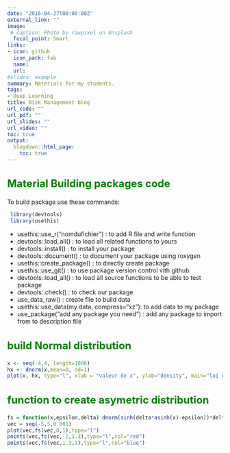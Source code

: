 ```yaml
---
date: "2016-04-27T00:00:00Z"
external_link: ""
image:
 # caption: Photo by rawpixel on Unsplash
  focal_point: Smart
links:
- icon: github
  icon_pack: fab
  name: 
  url: 
#slides: example
summary: Materials for my students.
tags:
- Deep Learning
title: Risk Management blog 
url_code: ""
url_pdf: ""
url_slides: ""
url_video: ""
toc: true
output:
  blogdown::html_page:
    toc: true
---
```


<style type="text/css">

p1 {
  font-size: 12pt;
  font-weight: bold;
}


h1 { /* Header 2 */
    font-size: 32px;
    color: DarkBlue;
    font-weight: bold;
}

h2 { /* Header 1 */
  font-size: 24px;
  color: green;
  font-weight: bold;
}

h3 { /* Header 2 */
  font-size: 24px;
  color: #9d3ae8;
  font-weight: bold;
}



</style>

## Material Building packages code

To build package use these commands:
```r
 library(devtools)
 library(usethis) 
```
- usethis::use_r("nomdufichier") : to add R file and write function
- devtools::load_all()  : to load all related functions to yours
- devtools::install() : to install your package
- devtools::document()   : to document your package using roxygen
- usethis::create_package() : to directly create package
- usethis::use_git() : to use package version control vith github 
- devtools::load_all() :  to load all source functions to be able to test package
- devtools::check()	: to check our package
- use_data_raw() 	: create file to build data
- usethis::use_data(my data, compress="xz"):  to add data to my package
- use_package("add any package you need") : add any package to import from to description file


## build Normal distribution

```r
x <- seq(-4,4, length=1000)
hx <- dnorm(x,mean=0, sd=1)
plot(x, hx, type="l", xlab = "valeur de x", ylab="density", main="loi normale")
```

## function to create asymetric distribution
```r
fs = function(x,epsilon,delta) dnorm(sinh(delta*asinh(x)-epsilon))*delta*cosh(delta*asinh(x)-epsilon)/sqrt(1+x^2)
vec = seq(-5,5,0.001)
plot(vec,fs(vec,0,1),type="l")
points(vec,fs(vec,-2,1.3),type="l",col="red")
points(vec,fs(vec,1.3,1),type="l",col="blue")

```




